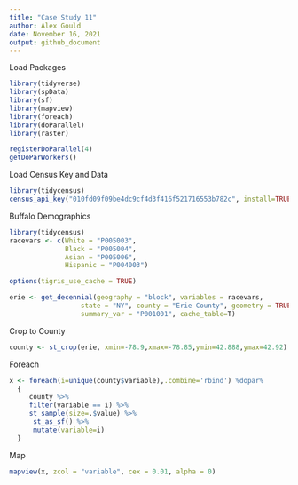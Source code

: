 ```yaml
---
title: "Case Study 11"
author: Alex Gould
date: November 16, 2021 
output: github_document
---
```

 
 Load Packages
```r

library(tidyverse)
library(spData)
library(sf)
library(mapview) 
library(foreach)
library(doParallel)
library(raster)

registerDoParallel(4)
getDoParWorkers() 
```
Load Census Key and Data
```r

library(tidycensus)
census_api_key("010fd09f09be4dc9cf4d3f416f521716553b782c", install=TRUE, overwrite=TRUE)
```
Buffalo Demographics
```r

library(tidycensus)
racevars <- c(White = "P005003", 
              Black = "P005004", 
              Asian = "P005006", 
              Hispanic = "P004003")

options(tigris_use_cache = TRUE)

erie <- get_decennial(geography = "block", variables = racevars, 
                  state = "NY", county = "Erie County", geometry = TRUE,
                  summary_var = "P001001", cache_table=T)
```
Crop to County
```r

county <- st_crop(erie, xmin=-78.9,xmax=-78.85,ymin=42.888,ymax=42.92)

```
Foreach
```r

x <- foreach(i=unique(county$variable),.combine='rbind') %dopar% 
  {
     county %>%
     filter(variable == i) %>%
     st_sample(size=.$value) %>%
      st_as_sf() %>%
      mutate(variable=i)
  }

```


Map
```r

mapview(x, zcol = "variable", cex = 0.01, alpha = 0)

```
 
 